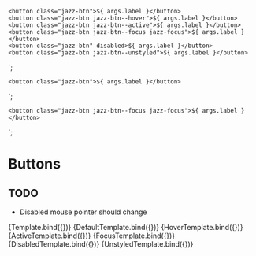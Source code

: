 
<Meta title="Components/Buttons" component="Button" />

    <button class="jazz-btn">${ args.label }</button>
    <button class="jazz-btn jazz-btn--hover">${ args.label }</button>
    <button class="jazz-btn jazz-btn--active">${ args.label }</button>
    <button class="jazz-btn jazz-btn--focus jazz-focus">${ args.label }</button>
    <button class="jazz-btn" disabled>${ args.label }</button>
    <button class="jazz-btn jazz-btn--unstyled">${ args.label }</button>
`;

    <button class="jazz-btn">${ args.label }</button>
`;



    <button class="jazz-btn jazz-btn--focus jazz-focus">${ args.label }</button>
`;



# Buttons

## TODO

* Disabled mouse pointer should change

<Canvas>
    <Story name="Button States" args={{
        label: "Label",
    }}>
      {Template.bind({})}
    </Story>
</Canvas>

<Canvas>
    <Story name="Default" args={{
        label: "Label",
    }}>
      {DefaultTemplate.bind({})}
    </Story>
</Canvas>

<Canvas>
    <Story name="Hover" args={{
        label: "Label",
    }}>
      {HoverTemplate.bind({})}
    </Story>
</Canvas>

<Canvas>
    <Story name="Active" args={{
        label: "Label",
    }}>
      {ActiveTemplate.bind({})}
    </Story>
</Canvas>

<Canvas>
    <Story name="Focus" args={{
        label: "Label",
    }}>
      {FocusTemplate.bind({})}
    </Story>
</Canvas>

<Canvas>
    <Story name="Disabled" args={{
        label: "Label",
    }}>
      {DisabledTemplate.bind({})}
    </Story>
</Canvas>

<Canvas>
    <Story name="Unstyled" args={{
        label: "Label",
    }}>
      {UnstyledTemplate.bind({})}
    </Story>
</Canvas>
